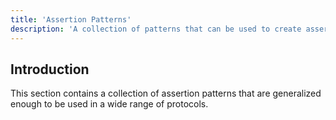 ```yaml
---
title: 'Assertion Patterns'
description: 'A collection of patterns that can be used to create assertions'
---
```


## Introduction

This section contains a collection of assertion patterns that are generalized enough to be used in a wide range of protocols.